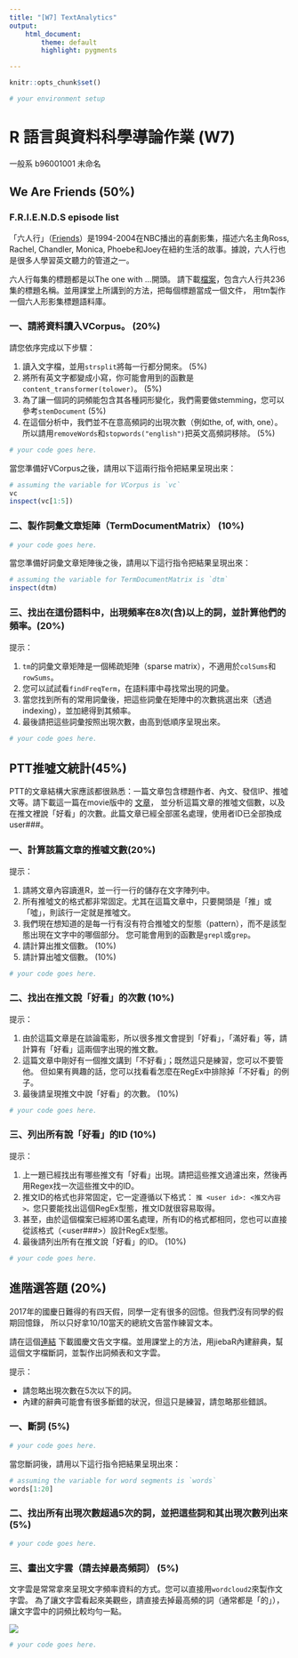 ```yaml
---
title: "[W7] TextAnalytics"
output: 
    html_document:
        theme: default
        highlight: pygments

---
```


```r
knitr::opts_chunk$set()
```

```r
# your environment setup
```

R 語言與資料科學導論作業 (W7)
=============================

一般系 b96001001 未命名

## We Are Friends (50%)

### F.R.I.E.N.D.S episode list

「六人行」（[Friends](http://www.imdb.com/title/tt0108778/)）是1994-2004在NBC播出的喜劇影集，描述六名主角Ross, Rachel, Chandler, Monica, Phoebe和Joey在紐約生活的故事。據說，六人行也是很多人學習英文聽力的管道之一。

六人行每集的標題都是以The one with ...開頭。
請下載[檔案](https://raw.githubusercontent.com/RLadsNTU/RLadsLab/master/W7_CorpusAlive/friends_episodes.txt)，包含六人行共236集的標題名稱。並用課堂上所講到的方法，把每個標題當成一個文件，
用tm製作一個六人形影集標題語料庫。


### 一、請將資料讀入VCorpus。 (20%)

請您依序完成以下步驟：

1. 讀入文字檔，並用`strsplit`將每一行都分開來。 (5%)
2. 將所有英文字都變成小寫，你可能會用到的函數是`content_transformer(tolower)`。 (5%)
3. 為了讓一個詞的詞頻能包含其各種詞形變化，我們需要做stemming，您可以參考`stemDocument` (5%)
4. 在這個分析中，我們並不在意高頻詞的出現次數（例如the, of, with, one）。
所以請用`removeWords`和`stopwords("english")`把英文高頻詞移除。 (5%)

```r
# your code goes here.
```

當您準備好VCorpus之後，請用以下這兩行指令把結果呈現出來：

```r
# assuming the variable for VCorpus is `vc`
vc
inspect(vc[1:5])
```

### 二、製作詞彙文章矩陣（TermDocumentMatrix） (10%)
```r
# your code goes here.
```

當您準備好詞彙文章矩陣後之後，請用以下這行指令把結果呈現出來：
```r
# assuming the variable for TermDocumentMatrix is `dtm`
inspect(dtm)
```

### 三、找出在這份語料中，出現頻率在8次(含)以上的詞，並計算他們的頻率。(20%)

提示：

1. `tm`的詞彙文章矩陣是一個稀疏矩陣（sparse matrix），不適用於`colSums`和`rowSums`。
2. 您可以試試看`findFreqTerm`，在語料庫中尋找常出現的詞彙。
3. 當您找到所有的常用詞彙後，把這些詞彙在矩陣中的次數挑選出來（透過indexing），並加總得到其頻率。
4. 最後請把這些詞彙按照出現次數，由高到低順序呈現出來。

```r
# your code goes here.
```

## PTT推噓文統計(45%)

PTT的文章結構大家應該都很熟悉：一篇文章包含標題作者、內文、發信IP、推噓文等。請下載這一篇在movie版中的
[文章](https://raw.githubusercontent.com/RLadsNTU/RLadsLab/master/W7_CorpusAlive/ptt_movie.anony.txt)，
並分析這篇文章的推噓文個數，以及在推文裡說「好看」的次數。此篇文章已經全部匿名處理，使用者ID已全部換成user###。

### 一、計算該篇文章的推噓文數(20%)

提示：

1. 請將文章內容讀進R，並一行一行的儲存在文字陣列中。
2. 所有推噓文的格式都非常固定。尤其在這篇文章中，只要開頭是「推」或「噓」，則該行一定就是推噓文。
3. 我們現在想知道的是每一行有沒有符合推噓文的型態（pattern），而不是該型態出現在文字中的哪個部分。
您可能會用到的函數是`grepl`或`grep`。
4. 請計算出推文個數。 (10%)
5. 請計算出噓文個數。 (10%)

```r
# your code goes here.

```

### 二、找出在推文說「好看」的次數 (10%)

提示：

1. 由於這篇文章是在談論電影，所以很多推文會提到「好看」，「滿好看」等，請計算有「好看」這兩個字出現的推文數。
2. 這篇文章中剛好有一個推文講到「不好看」；既然這只是練習，您可以不要管他。
但如果有興趣的話，您可以找看看怎麼在RegEx中排除掉「不好看」的例子。
3. 最後請呈現推文中說「好看」的次數。 (10%)

```r
# your code goes here.
```

### 三、列出所有說「好看」的ID (10%)

提示：

1. 上一題已經找出有哪些推文有「好看」出現。請把這些推文過濾出來，然後再用Regex找一次這些推文中的ID。
2. 推文ID的格式也非常固定，它一定遵循以下格式：
`推 <user id>: <推文內容>。`您只要能找出這個RegEx型態，推文ID就很容易取得。
3. 甚至，由於這個檔案已經將ID匿名處理，所有ID的格式都相同，您也可以直接從該格式（<user###>）設計RegEx型態。
4. 最後請列出所有在推文說「好看」的ID。 (10%)


```r
# your code goes here.
```

## 進階選答題 (20%)

2017年的國慶日難得的有四天假，同學一定有很多的回憶。但我們沒有同學的假期回憶錄，
所以只好拿10/10當天的總統文告當作練習文本。

請在這個[連結](https://raw.githubusercontent.com/RLadsNTU/RLadsLab/master/W7_CorpusAlive/president_20171010.txt)
下載國慶文告文字檔。並用課堂上的方法，用jiebaR內建辭典，幫這個文字檔斷詞，並製作出詞頻表和文字雲。

提示：

* 請忽略出現次數在5次以下的詞。
* 內建的辭典可能會有很多斷錯的狀況，但這只是練習，請忽略那些錯誤。

### 一、斷詞 (5%)
```r
# your code goes here.

```

當您斷詞後，請用以下這行指令把結果呈現出來：
```r
# assuming the variable for word segments is `words`
words[1:20]
```

### 二、找出所有出現次數超過5次的詞，並把這些詞和其出現次數列出來 (5%)
```r
# your code goes here.

```


### 三、畫出文字雲（請去掉最高頻詞） (5%)

文字雲是常常拿來呈現文字頻率資料的方式。您可以直接用`wordcloud2`來製作文字雲。
為了讓文字雲看起來美觀些，請直接去掉最高頻的詞（通常都是「的」），讓文字雲中的詞頻比較均勻一點。

![](wordcloud_ref.jpg)

```r
# your code goes here.
```

